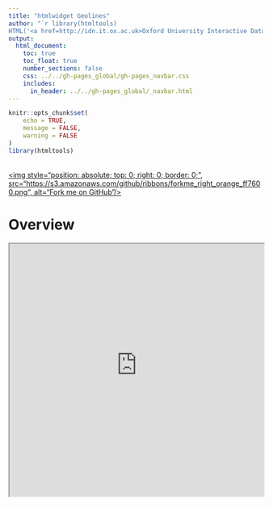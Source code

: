```yaml
---
title: "htmlwidget Geolines"
author: "`r library(htmltools)
HTML('<a href=http://idn.it.ox.ac.uk>Oxford University Interactive Data Network</a>')`"
output: 
  html_document:
    toc: true
    toc_float: true
    number_sections: false
    css: ../../gh-pages_global/gh-pages_navbar.css
    includes:
      in_header: ../../gh-pages_global/_navbar.html
---
```

```r
knitr::opts_chunk$set(
	echo = TRUE,
	message = FALSE,
	warning = FALSE
)
library(htmltools)
```

<a href="https://github.com/martinjhnhadley/OxfordIDN_htmlwidgets/tree/gh-pages/geovis/Geolines" target="blank">  
<img style="position: absolute; top: 0; right: 0; border: 0;",
             src="https://s3.amazonaws.com/github/ribbons/forkme_right_orange_ff7600.png",
             alt="Fork me on GitHub"/>
</a>

# Overview

<iframe src="https://livedataoxford.shinyapps.io/geolines_shinyhtmlwidget_template_geo_lines_map/" width="100%" height="500px"/> 


```r
library(oidnChaRts)
geo_lines_map(data_geo_lines_map, 
              library = "leaflet")
```

# Example data

For these examples we will use the `data_geo_lines_map` data.frame from the `oidnChaRts` library:

```r
library(oidnChaRts)
head(data_geo_lines_map)
```

This dataset was generated by randomly sampling a set of letters sent between European migrants to the US during the 20th Century, and adding a random offset to the date column. In general, your data should be designed to be as similar as possible to this:

- sender.location: String describing the send location (city, house, etc)
- sender.latitude: Decimal latitude of the send location
- sender.longitude: Decimal longitude of the send location
- receiver.location: String describing the send location (city, house, etc)
- receiver.latitude: Decimal latitude of the receive locaiton
- receiver.longitude: Decimal longitude of the receive locaiton
- date: Date sent
- journey: Concatenation of the send/receive locations, allows for quick de-duplication of data.
- number.of.letters: Useful column for adding information to popups on geolines, or the line width.

# Tutorial Overview

We will create interactive maps with the following data overlaid:

- Journeys between locations will be referred to as "geolines" and are the shortest distances between the points on Earth (see [great circle distance](https://en.wikipedia.org/wiki/Great-circle_distance) for more information).
- End points of the journeys (send and receive locations) will be referred to as "termini"

# Leaflet

Maps built with `leaflet` need a map to be "instantiated" and for map tiles to be set, the default map looks like this:

```r
library(leaflet)
leaflet() %>%
  addTiles()
```

Leaflet isn't able to compute great circles on its own, we therefore use the great `geosphere` library to compute intermediatry points along the great arcs between send and receive locations. Please note we're using `dplyr` and `%>%` to handily extract the send/receive locations, you may need to refer to other tutorials to understand this.

```r
library(geosphere)
library(dplyr)
geo_lines <- gcIntermediate(
  data_geo_lines_map %>%
  select(sender.longitude, sender.latitude),
  data_geo_lines_map %>%
  select(receiver.longitude, receiver.latitude),
  sp = TRUE, # SpatialLines are what Leaflet wants
  addStartEnd = TRUE, # By default this is FALSE, and would be inaccurate
  n = 50 # number of intermediate points
  )
## Individual geolines are SpatialLines, if you're interested in how they look uncomment the line below
## attributes(geo_lines[1])
```

The `geo_lines` object can now be provided to `addPolylines` and visualised on our map:

```r
leaflet() %>%
  addTiles() %>%
  addPolylines(data = geo_lines)
```

The above visualisation is very unattractive because multiple lines have been placed upon one another, and there are a lot of journies! We'll use `sample_frac` to sample 30% of the journies

```r
sample_journies <- data_geo_lines_map %>%
  group_by(sender.latitude, sender.longitude, receiver.latitude, receiver.longitude) %>%
  mutate(total.letters = sum(number.of.letters)) %>%
  ungroup() %>%
  select(-number.of.letters, -date) %>%
  unique() %>%
  sample_frac(0.3)
sample_geo_lines <- gcIntermediate(
  sample_journies %>%
  select(sender.longitude, sender.latitude),
  sample_journies %>%
  select(receiver.longitude, receiver.latitude),
  sp = TRUE, # SpatialLines are what Leaflet wants
  addStartEnd = TRUE, # By default this is FALSE, and would be inaccurate
  n = 50 # number of intermediate points
  )
```

There are `r nrow(data_geo_lines_map) - nrow(unique_journies)` fewer lines on the map, and some beautification of the lines makes them easier to distinguish:

```r
leaflet() %>%
  addTiles() %>%
  addPolylines(data = sample_geo_lines,
               color = "#2c7bb6",
               weight = 4)
```

## End-points

To differentiate between send and receive points, a useful metaphor is as follows:

- Filled circles for receive points
- Closed circles for send points
- Closed circles with a separate colour 

Using `dplyr`, we can compute the groups of points described above:

```r
library(tidyr) # using for separate
send_receive_points <- sample_journies %>%
  mutate(send = paste(sender.latitude, sender.longitude)) %>%
  mutate(receive = paste(receiver.latitude, receiver.longitude)) %>%
  select(send, receive) %>%
  unique()

both_s_and_r <- send_receive_points %>%
  filter(send %in% receive) %>%
  select(-receive) %>%
  unique()

only_send <- send_receive_points %>%
  filter(!send %in% receive) %>%
  select(-receive) %>%
  filter(!send %in% both_s_and_r$send) %>%
  unique() %>%
  separate(send, c('Latitude', 'Longitude'), sep=" ", convert = TRUE)

only_receive <- send_receive_points %>%
  filter(!receive %in% send) %>%
  select(-send) %>%
  filter(!receive %in% both_s_and_r$send) %>%
  unique() %>%
  separate(receive, c('Latitude', 'Longitude'), sep=" ", convert = TRUE)

both_s_and_r <- both_s_and_r %>%
  separate(send, c('Latitude', 'Longitude'), sep=" ", convert = TRUE)
```

These may then be provided to the `leaflet` map as different markers:

```r
leaflet() %>%
  addTiles() %>%
  addPolylines(data = sample_geo_lines, color = "#2c7bb6", opacity = 0.2) %>%
  addCircleMarkers(
    data = only_send,
    fill = FALSE,
    stroke = TRUE,
    # fillColor = "red",
    color = "#1b9e77",
    radius = 4,
    weight = 2
  ) %>%
  addCircleMarkers(
    data = only_receive,
    fill = TRUE,
    stroke = FALSE,
    fillColor = "#d95f02",
    color = "#d95f02",
    fillOpacity = 0.7,
    opacity = 0.7,
    radius = 5
  ) %>%
  addCircleMarkers(
    data = both_s_and_r,
    fill = TRUE,
    stroke = FALSE,
    fillColor = "#7570b3",
    color = "#7570b3",
    fillOpacity = 0.7,
    opacity = 0.7,
    radius = 5
  )
```

## End-points legends

It's necessary to create a custom legend for 

# Plotly

Plotly provides the ability to create a variety of maps, and is often a good choice of library because it provides a number of "on-screen" tools. However, due to a [Null Island](https://en.wikipedia.org/wiki/Null_Island) issue Plotly cannot be used to create effective geolines maps as of January 2017. For the interested party, the issue has been raised here - https://github.com/ropensci/plotly/issues/731.

However, it is still useful to cover the steps required to build such a chart. We first initialise a plotly-geo object with `plot_geo`, and as is generally the case with `plotly` objects, use `layout` to modify the map projection:

```r
library(plotly)
plot_geo() %>%
  layout(geo = list(projection = list(type = "mercator")))
```

Geolines are added to `plotly` maps via the `add_segments` function, however note the additional lines to Null Island just off west coast of Africa

```r
plot_geo() %>%
  layout(geo = list(projection = list(type = "mercator"))) %>%
  add_segments(data = data_geo_lines_map,
               x = ~sender.longitude, xend = ~receiver.longitude,
               y = ~sender.latitude, yend = ~receiver.latitude)
```


# highcharts

Highcharts provides support for mapping! The following minimal example shows how to create a world map using 

```r
# library(highcharter)
# library(dplyr)
# library(httr)
# library(jsonlite)
# 
# world <- content(GET("http://code.highcharts.com/mapdata/custom/world-palestine-highres.geo.json"))
# # is text
# world <- fromJSON(world, simplifyVector = FALSE)
# 
# highchart(type = "map") %>%
#   hc_chart(backgroundColor = "#161C20") %>% 
#   hc_add_series(mapData = world, showInLegend = FALSE, nullColor = "#424242",
#                 borderWidth = 0)
```

```r
# hcmap("countries/us/us-ca-all") %>%
#   hc_title(text = "California")
```

